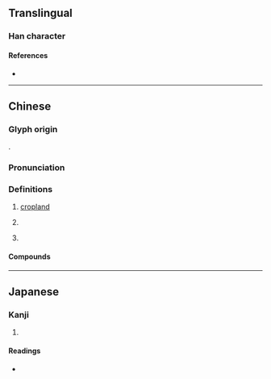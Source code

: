 {{character info/new}}
==Translingual==

===Han character===
{{Han char|rn=102|rad=田|as=04|sn=9|four=61047|canj=WHE|ids=⿰田反}}

====References====
* {{Han ref|kx=0760.100|dkj=21767|dj=1170.040|hdz=42533.100|uh=7548|ud=30024|bh=CFDB|bd=53211}}

----

==Chinese==
{{zh-forms}}

===Glyph origin===
{{Han etym}}
{{Han compound|田|反|c1=s|c2=p|t1=field|ls=psc}}.

===Pronunciation===
{{zh-pron
|m=fàn
|c=faan3
|mc=y
|oc=y
|ma=
|cat=n
}}

===Definitions===
{{zh-hanzi}}

# {{lb|zh|dialect}} [[cropland]]
# {{zh-classifier|large fields}}
# {{non-gloss|Used in placenames.}}
#: {{zh-x|張 家 畈 鎮|Zhangjiafan township in [[Hubei]] province {{zh-also|{{w|zh:張家畈鎮|張家畈鎮}}}}}}
#: {{zh-x|田 畈 街 鎮|Tianfanjie township in [[Jiangxi]] province {{zh-also|{{w|zh:田畈街鎮|田畈街鎮}}}}}}

====Compounds====
{{zh-der|畈田|孛畈|小米畈|張家畈|田畈街|芳畈|龍潭畈|趙家畈|彭畈|塔畈|龍門畈|劉畈|大畈|聶畈|馬畈|莘畈|沙畈|三里畈|袁畈|兩畈|王祥畈|吳畈|火連畈|曹畈|}}

----

==Japanese==

===Kanji===
{{ja-kanji|grade=|rs=田04}}

# {{defn|lang=ja|sort=田04}}

====Readings====
* {{ja-readings|on=[[はん]] (han), [[ほん]] (hon)|kun=|nanori=}}